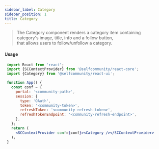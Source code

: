 ```yaml
---
sidebar_label: Category
sidebar_position: 1
title: Category
---
```


> The Category component renders a category item containing category's image, title, info and a follow button,<br/> that allows users to follow/unfollow a category.


[//]: # (<Logged><Category/></Logged>)


#### Usage

```jsx
 import React from 'react';
 import {SCContextProvider} from '@selfcommunity/react-core';
 import {Category} from '@selfcommunity/react-ui';

 function App() {
   const conf = {
     portal: '<community-path>',
     session: {
       type: 'OAuth',
       token: '<community-token>',
       refreshToken: '<community-refresh-token>',
       refreshTokenEndpoint: '<community-refresh-endpoint>',
     },
   };
   return (
     <SCContextProvider conf={conf}><Category /></SCContextProvider>
   );
 }
```